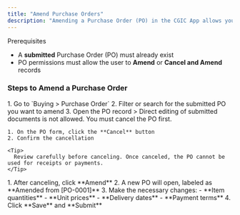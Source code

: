 ```yaml
---
title: "Amend Purchase Orders"
description: "Amending a Purchase Order (PO) in the CGIC App allows you to make necessary changes to quantities, pricing, delivery dates, or other terms after the PO has been submitted. This ensures that your procurement records remain accurate and reflect any updates agreed upon with suppliers."
---
```


<Info>
  Prerequisites

  - A **submitted** Purchase Order (PO) must already exist
  - PO permissions must allow the user to **Amend** or **Cancel and Amend** records
</Info>

### Steps to Amend a Purchase Order

<Steps>
  <Step title="Locate the Submitted PO">
    1. Go to `Buying > Purchase Order`
    2. Filter or search for the submitted PO you want to amend
    3. Open the PO record
  </Step>
  <Step title="Cancel the Original PO">
    > Direct editing of submitted documents is not allowed. You must cancel the PO first.

    1. On the PO form, click the **Cancel** button
    2. Confirm the cancellation

    <Tip>
      Review carefully before canceling. Once canceled, the PO cannot be used for receipts or payments.
    </Tip>
  </Step>
  <Step title="Amend and Save as New Revision">
    1. After canceling, click **Amend**
    2. A new PO will open, labeled as **Amended from [PO-0001]**
    3. Make the necessary changes:
       - **Item quantities**
       - **Unit prices**
       - **Delivery dates**
       - **Payment terms**
    4. Click **Save** and **Submit**
  </Step>
</Steps>
